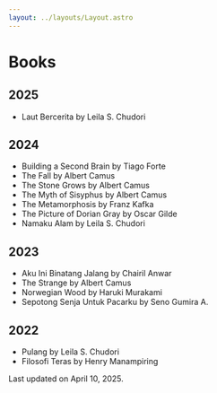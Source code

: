 ```yaml
---
layout: ../layouts/Layout.astro
---
```




# Books

## 2025

- Laut Bercerita by Leila S. Chudori

## 2024

- Building a Second Brain by Tiago Forte
- The Fall by Albert Camus
- The Stone Grows by Albert Camus
- The Myth of Sisyphus by Albert Camus
- The Metamorphosis by Franz Kafka
- The Picture of Dorian Gray by Oscar Gilde
- Namaku Alam by Leila S. Chudori

## 2023

- Aku Ini Binatang Jalang by Chairil Anwar
- The Strange by Albert Camus
- Norwegian Wood by Haruki Murakami
- Sepotong Senja Untuk Pacarku by Seno Gumira A.

## 2022

- Pulang by Leila S. Chudori
- Filosofi Teras by Henry Manampiring

Last updated on April 10, 2025.
